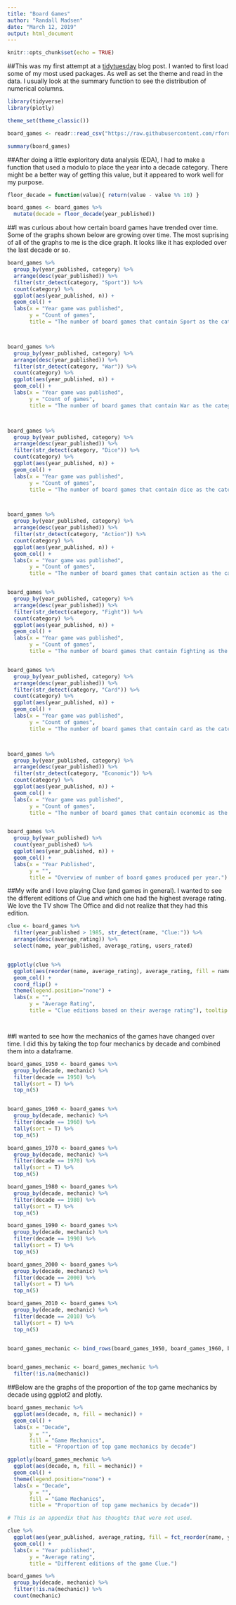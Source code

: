 ---
title: "Board Games"
author: "Randall Madsen"
date: "March 12, 2019"
output: html_document
---

```{r setup, include=FALSE}
knitr::opts_chunk$set(echo = TRUE)
```

##This was my first attempt at a [tidytuesday](https://github.com/rfordatascience/tidytuesday) blog post. I wanted to first load some of my most used packages. As well as set the theme and read in the data. I usually look at the summary function to see the distribution of numerical columns. 
```{r message=FALSE, warning=FALSE}
library(tidyverse)
library(plotly)

theme_set(theme_classic())

board_games <- readr::read_csv("https://raw.githubusercontent.com/rfordatascience/tidytuesday/master/data/2019/2019-03-12/board_games.csv")

summary(board_games)
```

##After doing a little exploritory data analysis (EDA), I had to make a function that used a modulo to place the year into a decade category. There might be a better way of getting this value, but it appeared to work well for my purpose. 
```{r}
floor_decade = function(value){ return(value - value %% 10) }

board_games <- board_games %>% 
  mutate(decade = floor_decade(year_published))
```

##I was curious about how certain board games have trended over time. Some of the graphs shown below are growing over time. The most suprising of all of the graphs to me is the dice graph. It looks like it has exploded over the last decade or so. 
```{r}

board_games %>% 
  group_by(year_published, category) %>% 
  arrange(desc(year_published)) %>% 
  filter(str_detect(category, "Sport")) %>% 
  count(category) %>%
  ggplot(aes(year_published, n)) +
  geom_col() +
  labs(x = "Year game was published",
       y = "Count of games",
       title = "The number of board games that contain Sport as the category over time")



board_games %>% 
  group_by(year_published, category) %>% 
  arrange(desc(year_published)) %>% 
  filter(str_detect(category, "War")) %>% 
  count(category) %>%
  ggplot(aes(year_published, n)) +
  geom_col() +
  labs(x = "Year game was published",
       y = "Count of games",
       title = "The number of board games that contain War as the category over time")



board_games %>% 
  group_by(year_published, category) %>% 
  arrange(desc(year_published)) %>% 
  filter(str_detect(category, "Dice")) %>% 
  count(category) %>%
  ggplot(aes(year_published, n)) +
  geom_col() +
  labs(x = "Year game was published",
       y = "Count of games",
       title = "The number of board games that contain dice as the category over time")



board_games %>% 
  group_by(year_published, category) %>% 
  arrange(desc(year_published)) %>% 
  filter(str_detect(category, "Action")) %>% 
  count(category) %>%
  ggplot(aes(year_published, n)) +
  geom_col() +
  labs(x = "Year game was published",
       y = "Count of games",
       title = "The number of board games that contain action as the category over time")


board_games %>% 
  group_by(year_published, category) %>% 
  arrange(desc(year_published)) %>% 
  filter(str_detect(category, "Fight")) %>% 
  count(category) %>%
  ggplot(aes(year_published, n)) +
  geom_col() +
  labs(x = "Year game was published",
       y = "Count of games",
       title = "The number of board games that contain fighting as the category over time")


board_games %>% 
  group_by(year_published, category) %>% 
  arrange(desc(year_published)) %>% 
  filter(str_detect(category, "Card")) %>% 
  count(category) %>%
  ggplot(aes(year_published, n)) +
  geom_col() +
  labs(x = "Year game was published",
       y = "Count of games",
       title = "The number of board games that contain card as the category over time")



board_games %>% 
  group_by(year_published, category) %>% 
  arrange(desc(year_published)) %>% 
  filter(str_detect(category, "Economic")) %>% 
  count(category) %>%
  ggplot(aes(year_published, n)) +
  geom_col() +
  labs(x = "Year game was published",
       y = "Count of games",
       title = "The number of board games that contain economic as the category over time")


board_games %>% 
  group_by(year_published) %>% 
  count(year_published) %>% 
  ggplot(aes(year_published, n)) +
  geom_col() +
  labs(x = "Year Published",
       y = "",
       title = "Overview of number of board games produced per year.")


```

##My wife and I love playing Clue (and games in general). I wanted to see the different editions of Clue and which one had the highest average rating. We love the TV show The Office and did not realize that they had this edition. 
```{r}
clue <- board_games %>% 
  filter(year_published > 1985, str_detect(name, "Clue:")) %>% 
  arrange(desc(average_rating)) %>% 
  select(name, year_published, average_rating, users_rated)


ggplotly(clue %>% 
  ggplot(aes(reorder(name, average_rating), average_rating, fill = name)) +
  geom_col() +
  coord_flip() +
  theme(legend.position="none") +
  labs(x = "", 
       y = "Average Rating",
       title = "Clue editions based on their average rating"), tooltip = ("average_rating"))




```
##I wanted to see how the mechanics of the games have changed over time. I did this by taking the top four mechanics by decade and combined them into a dataframe. 
```{r}

board_games_1950 <- board_games %>% 
  group_by(decade, mechanic) %>%
  filter(decade == 1950) %>% 
  tally(sort = T) %>% 
  top_n(5)


board_games_1960 <- board_games %>% 
  group_by(decade, mechanic) %>%
  filter(decade == 1960) %>% 
  tally(sort = T) %>% 
  top_n(5)

board_games_1970 <- board_games %>% 
  group_by(decade, mechanic) %>%
  filter(decade == 1970) %>% 
  tally(sort = T) %>% 
  top_n(5)

board_games_1980 <- board_games %>% 
  group_by(decade, mechanic) %>%
  filter(decade == 1980) %>% 
  tally(sort = T) %>% 
  top_n(5)

board_games_1990 <- board_games %>% 
  group_by(decade, mechanic) %>%
  filter(decade == 1990) %>% 
  tally(sort = T) %>% 
  top_n(5)

board_games_2000 <- board_games %>% 
  group_by(decade, mechanic) %>%
  filter(decade == 2000) %>% 
  tally(sort = T) %>% 
  top_n(5)

board_games_2010 <- board_games %>% 
  group_by(decade, mechanic) %>%
  filter(decade == 2010) %>% 
  tally(sort = T) %>% 
  top_n(5)


board_games_mechanic <- bind_rows(board_games_1950, board_games_1960, board_games_1970, board_games_1980, board_games_1990, board_games_2000, board_games_2010)


board_games_mechanic <- board_games_mechanic %>% 
  filter(!is.na(mechanic))
```

##Below are the graphs of the proportion of the top game mechanics by decade using ggplot2 and plotly. 
```{r}

board_games_mechanic %>% 
  ggplot(aes(decade, n, fill = mechanic)) +
  geom_col() +
  labs(x = "Decade",
       y = "",
       fill = "Game Mechanics",
       title = "Proportion of top game mechanics by decade")

ggplotly(board_games_mechanic %>% 
  ggplot(aes(decade, n, fill = mechanic)) +
  geom_col() +
  theme(legend.position="none") +
  labs(x = "Decade",
       y = "",
       fill = "Game Mechanics",
       title = "Proportion of top game mechanics by decade"))


```

```{r eval=FALSE, message=FALSE, warning=FALSE, include=FALSE, paged.print=FALSE}
# This is an appendix that has thoughts that were not used. 

clue %>% 
  ggplot(aes(year_published, average_rating, fill = fct_reorder(name, year_published))) +
  geom_col() +
  labs(x = "Year published",
       y = "Average rating",
       title = "Different editions of the game Clue.")

board_games %>%
  group_by(decade, mechanic) %>%
  filter(!is.na(mechanic)) %>%
  count(mechanic)
```

